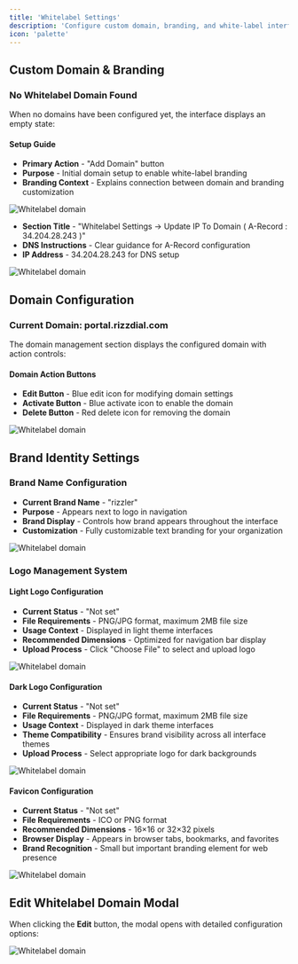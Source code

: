 ```yaml
---
title: 'Whitelabel Settings'
description: 'Configure custom domain, branding, and white-label interface settings'
icon: 'palette'
---
```


## Custom Domain & Branding

### No Whitelabel Domain Found
When no domains have been configured yet, the interface displays an empty state:

#### Setup Guide

- **Primary Action** - "Add Domain" button
- **Purpose** - Initial domain setup to enable white-label branding
- **Branding Context** - Explains connection between domain and branding customization

![Whitelabel domain](/images/settings/white-label/image1.png)

- **Section Title** - "Whitelabel Settings → Update IP To Domain ( A-Record : 34.204.28.243 )"
- **DNS Instructions** - Clear guidance for A-Record configuration
- **IP Address** - 34.204.28.243 for DNS setup


![Whitelabel domain](/images/settings/white-label/image2.png)

## Domain Configuration

### Current Domain: portal.rizzdial.com
The domain management section displays the configured domain with action controls:

#### Domain Action Buttons
- **Edit Button** - Blue edit icon for modifying domain settings
- **Activate Button** - Blue activate icon to enable the domain  
- **Delete Button** - Red delete icon for removing the domain


![Whitelabel domain](/images/settings/white-label/white-label-portal.png)

## Brand Identity Settings

### Brand Name Configuration
- **Current Brand Name** - "rizzler"
- **Purpose** - Appears next to logo in navigation
- **Brand Display** - Controls how brand appears throughout the interface
- **Customization** - Fully customizable text branding for your organization


![Whitelabel domain](/images/settings/white-label/white-label-name.png)
### Logo Management System

#### Light Logo Configuration
- **Current Status** - "Not set"
- **File Requirements** - PNG/JPG format, maximum 2MB file size
- **Usage Context** - Displayed in light theme interfaces
- **Recommended Dimensions** - Optimized for navigation bar display
- **Upload Process** - Click "Choose File" to select and upload logo


![Whitelabel domain](/images/settings/white-label/white-label-light.png)

#### Dark Logo Configuration  
- **Current Status** - "Not set"
- **File Requirements** - PNG/JPG format, maximum 2MB file size
- **Usage Context** - Displayed in dark theme interfaces
- **Theme Compatibility** - Ensures brand visibility across all interface themes
- **Upload Process** - Select appropriate logo for dark backgrounds


![Whitelabel domain](/images/settings/white-label/white-label-dark.png)
#### Favicon Configuration
- **Current Status** - "Not set" 
- **File Requirements** - ICO or PNG format
- **Recommended Dimensions** - 16×16 or 32×32 pixels
- **Browser Display** - Appears in browser tabs, bookmarks, and favorites
- **Brand Recognition** - Small but important branding element for web presence


![Whitelabel domain](/images/settings/white-label/white-label-favicon.png)

## Edit Whitelabel Domain Modal

When clicking the **Edit** button, the modal opens with detailed configuration options:


![Whitelabel domain](/images/settings/white-label/white-label-edit.png)